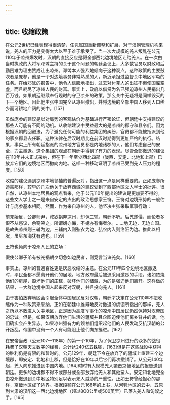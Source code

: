 ```yaml
---
---
---
```

title: 收缩政策
---



在公元2世纪已经表现得很清楚，任凭属国重新调整和扩展，对于汉朝管理机构来说，羌人的压力是变得太大以至于难于承受了。当一次大规模的羌人叛乱在公元110年于凉州爆发时，汉朝的直接反应是将全部西北边境地区让给羌人。在一次由当时执政的大将军邓骘主持的关于这个问题的朝廷会议上，大多数官员以财政和后勤困难为理由赞成让出凉州。邓骘本人强烈地倾向于这种观点。这种政策的主要鼓吹者是庞参，他是一个对边境事务非常熟悉的人，新近承担过监督关中地区军屯的任务。在给邓骘的报告中，他令人信服地指出，过去对付羌人的出征不但使国库空虚，而且耗尽了凉州人民的财富。事实上，政府以借贷为名已强迫凉州人民捐出几百万钱。如果朝廷继续奉行现时的守卫凉州的政策，那么关中无疑将是同样毁灭的下一个地区。因此他主张中国完全从凉州撤出，并将边境的全部中国人移到人口稀少而可耕地广阔的关中。[157]

虽然庞参的建议是以对局势的客观估价为基础进行严密论证，但朝廷中支持建议的那些人可能有不同的动机。从收缩建议中受益最大的是凉州的郡守和县令们。因为根据汉朝的回避法，为了避免任何可能的利益集团的纠纷，官员都不能被指派到他的家乡郡县去任职。这种法律在后汉时期比在前汉时期得到更加严格的执行。结果，事实上所有朝廷指派的凉州地方官员都是内地诸郡的人，他们考虑自己的安全，力主撤退。这个集团的观点在朝廷中得到了有力的表现。尽管全部撤退的建议在110年并未正式采纳，但在下一年至少西北四郡（陇西、安定、北地和上郡）已放弃它们的边境地区而撤向内地。这样一种移动证明了凉州已受到羌人压力的程度。[158]

收缩的建议遇到凉州本地领袖的普遍反对，指出这一点是同样重要的。正如庞参所透露那样，较早的几次他关于放弃西域的建议受到了西部地区文人学士的批评。很自然，从凉州本地居民的观点看来，他于公元110年提出的建议是更加要不得的。这些文人学士之一是来自安定的杰出的政治思想家王符。王符对边境形势的一般估计与庞参基本相同。然而，作为来自凉州的人，他坚决主张采取军事行动：

前羌始反，公卿师尹，咸欲捐弃凉州，却保三辅。朝廷不听。后羌遂侵，而论者多恨不从惑议，余窃笑之。所谓媾亦悔，不媾亦有悔者尔。……地无边，无边亡国。是故失凉州则三辅为边，三辅内入则弘农为边，弘农内入则洛阳为边。推此以相况，虽尽东海犹有边也。[159]



王符也倾向于凉州人民的立场：

假使公卿子弟有被羌祸朝夕切急如边民者，则竞言当诛羌矣。[160]



事实上，凉州的普通百姓更是厌恶收缩的主意。在公元111年四个边境地区撤退时，平民全都不愿离开他们的居地。地方政府最后被迫采用激烈的手段，诸如焚烧他们的房屋，毁坏他们的庄稼，破坏他们的储藏，为的是强迫他们离开。这样做的结果，一大群边境中国人起来反对汉朝，并且投向羌人。[161]

由于害怕放弃地区会引起全体中国居民反对汉朝，朝廷才决定在公元110年不把收缩作为一种政策来采纳，正如在朝廷中雄辩地反对撤退的虞诩所指出的那样，羌人之所以不敢进入关中地区，正是因为高度军事化的凉州中国居民仍然保持对汉帝国的忠诚。但是，如果汉朝放弃他们生活的疆域并且企图迫使他们离乡背井的话，他们确实会产生异志。如果凉州强有力的领袖们组织起他们的人民发动反抗汉朝的公开叛乱，帝国中没有一个人有可能阻止他们向东挺进。[162]

在安帝当政（公元107—118年）的第一个10年，为了保卫凉州进行的众多的战役耗费了汉朝天文数字的经费，总计达240亿五铢钱，[163]但是在这些战役中获得的胜利仍是有限的和暂时的。公元129年，朝廷下令在放弃了的疆域上重建三个边境郡，即安定、北地和上郡，但是恰好在10年以后它们再次撤销了。从公元140年起，羌人向东推进到中国内地。[164]时时有大规模羌人袭击京畿地区的报告送到朝廷。更多的边境郡不得不或部分或全部放弃给羌人和其他蛮人。安定和北地完全由凉州撤退到关中地区特别足以表示羌人威胁的严重性。正如王符曾经担心的那样，京畿地区成了边界。根据段颎在公元168年的上书，从河套地区的云中、五原到甘肃的汉阳这一西北边境地区（超过800公里或500英里）已落入羌人和匈奴之手。[165]